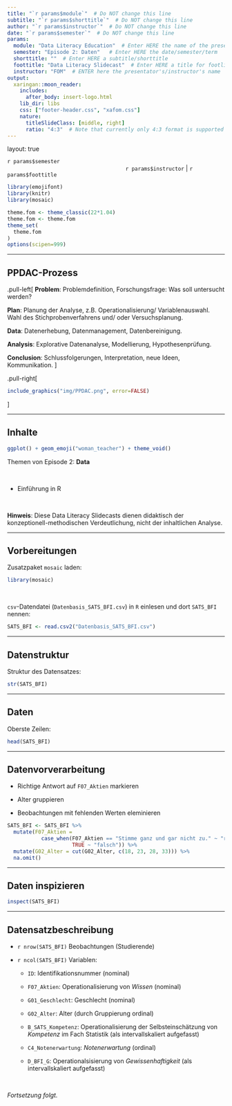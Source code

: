 ```yaml
---
title: "`r params$module`"  # Do NOT change this line
subtitle: "`r params$shorttitle`"  # Do NOT change this line
author: "`r params$instructor`"  # Do NOT change this line
date: "`r params$semester`"  # Do NOT change this line
params:
  module: "Data Literacy Education"  # Enter HERE the name of the presentation/course/module
  semester: "Episode 2: Daten"   # Enter HERE the date/semester/term
  shorttitle: ""  # Enter HERE a subtitle/shorttitle
  foottitle: "Data Literacy Slidecast"  # Enter HERE a title for footline
  instructor: "FOM"  # ENTER here the presentator's/instructor's name
output:
  xaringan::moon_reader:
    includes:
      after_body: insert-logo.html
    lib_dir: libs
    css: ["footer-header.css", "xafom.css"]
    nature:
      titleSlideClass: [middle, right]
      ratio: "4:3"  # Note that currently only 4:3 format is supported
---
```



layout: true
  
<div class="my-header"></div>

<!-- the following lines define the header and the footer line: -->
<div class="my-footer"><span>`r params$semester`    
&emsp;&emsp;&emsp;&emsp;&emsp;&emsp;
&emsp;&emsp;&emsp;&emsp;&emsp;&emsp;&emsp;&emsp;&emsp;&emsp;&emsp;&emsp;&emsp;
`r params$instructor` | `r params$foottitle` </span></div> 

<div class="footer-line"></div>



```r
library(emojifont)
library(knitr)
library(mosaic)

theme.fom <- theme_classic(22*1.04)
theme.fom <- theme.fom
theme_set(
  theme.fom  
)
options(scipen=999)
```

---

## PPDAC-Prozess


.pull-left[
**Problem**: Problemdefinition, Forschungsfrage: Was soll untersucht werden?

**Plan**: Planung der Analyse, z.B. Operationalisierung/ Variablenauswahl. Wahl des Stichprobenverfahrens und/ oder Versuchsplanung.

**Data**: Datenerhebung, Datenmanagement, Datenbereinigung.

**Analysis**: Explorative Datenanalyse, Modellierung, Hypothesenprüfung. 

**Conclusion**: Schlussfolgerungen, Interpretation, neue Ideen, Kommunikation.
]

.pull-right[
```r
include_graphics("img/PPDAC.png", error=FALSE)
```
]

---

## Inhalte

```r
ggplot() + geom_emoji("woman_teacher") + theme_void()
```


Themen von Episode 2: **Data**

<br>


- Einführung in R


<br>

**Hinweis**: Diese Data Literacy Slidecasts dienen didaktisch der konzeptionell-methodischen Verdeutlichung, nicht der inhaltlichen Analyse.

---

## Vorbereitungen

Zusatzpaket `mosaic` laden:

```r
library(mosaic)
```

<br>

`csv`-Datendatei (`Datenbasis_SATS_BFI.csv`) in `R` einlesen und dort `SATS_BFI` nennen:

```r
SATS_BFI <- read.csv2("Datenbasis_SATS_BFI.csv")
```

---

## Datenstruktur

Struktur des Datensatzes:

```r
str(SATS_BFI)
```

---

## Daten

Oberste Zeilen:

```r
head(SATS_BFI)
```

---

## Datenvorverarbeitung


- Richtige Antwort auf `F07_Aktien` markieren

- Alter gruppieren

- Beobachtungen mit fehlenden Werten eleminieren


```r
SATS_BFI <- SATS_BFI %>%
  mutate(F07_Aktien = 
           case_when(F07_Aktien == "Stimme ganz und gar nicht zu." ~ "richtig",
                     TRUE ~ "falsch")) %>%
  mutate(G02_Alter = cut(G02_Alter, c(18, 23, 28, 33))) %>%
  na.omit() 
```

---

## Daten inspizieren

```r
inspect(SATS_BFI)
```

---

## Datensatzbeschreibung

- `r nrow(SATS_BFI)` Beobachtungen (Studierende)

- `r ncol(SATS_BFI)` Variablen:

  - `ID`: Identifikationsnummer (nominal)
  
  - `F07_Aktien`: Operationalisierung von *Wissen* (nominal)
  
  - `G01_Geschlecht`: Geschlecht (nominal)
  
  - `G02_Alter`: Alter (durch Gruppierung ordinal)
  
  - `B_SATS_Kompetenz`: Operationalisierung der Selbsteinschätzung von *Kompetenz* im Fach Statistik (als intervallskaliert aufgefasst)
  
  - `C4_Notenerwartung`: *Notenerwartung* (ordinal)
  
  - `D_BFI_G`: Operationalsisierung von *Gewissenhaftigkeit* (als intervallskaliert aufgefasst)
  
  

<br>

*Fortsetzung folgt.*


